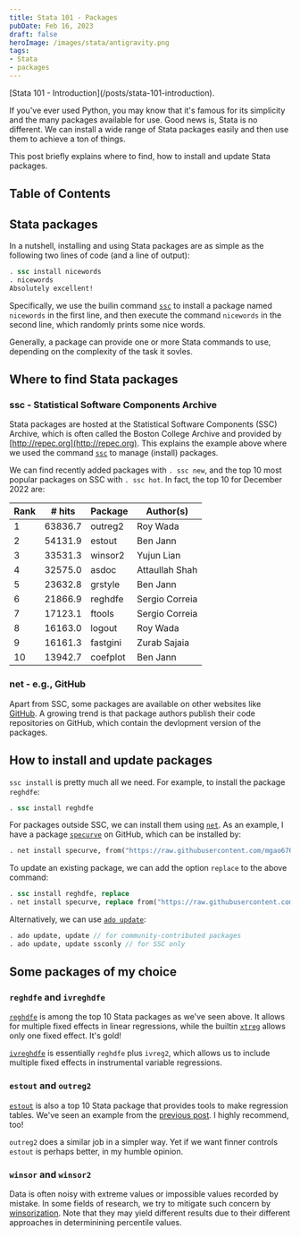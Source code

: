 ```yaml
---
title: Stata 101 - Packages
pubDate: Feb 16, 2023
draft: false
heroImage: /images/stata/antigravity.png
tags:
- Stata
- packages
---
```



<Aside type="tip" title="Previous section">
  [Stata 101 - Introduction](/posts/stata-101-introduction).
</Aside>

If you've ever used Python, you may know that it's famous for its simplicity and the many packages available for use. Good news is, Stata is no different. We can install a wide range of Stata packages easily and then use them to achieve a ton of things. 

This post briefly explains where to find, how to install and update Stata packages.

## Table of Contents

## Stata packages

In a nutshell, installing and using Stata packages are as simple as the following two lines of code (and a line of output):

```stata
. ssc install nicewords
. nicewords
Absolutely excellent!
```

Specifically, we use the builin command [`ssc`](https://www.stata.com/manuals/rssc.pdf) to install a package named `nicewords` in the first line, and then execute the command `nicewords` in the second line, which randomly prints some nice words.

Generally, a package can provide one or more Stata commands to use, depending on the complexity of the task it sovles.

## Where to find Stata packages

### ssc - Statistical Software Components Archive

Stata packages are hosted at the Statistical Software Components (SSC) Archive, which is often called the Boston College Archive and provided by [http://repec.org](http://repec.org). This explains the example above where we used the command [`ssc`](https://www.stata.com/manuals/rssc.pdf) to manage (install) packages. 

We can find recently added packages with `. ssc new`, and the top 10 most popular packages on SSC with `. ssc hot`. In fact, the top 10 for December 2022 are:

| Rank | # hits  | Package  | Author(s)      |
|------|---------|----------|----------------|
| 1    | 63836.7 | outreg2  | Roy Wada       |
| 2    | 54131.9 | estout   | Ben Jann       |
| 3    | 33531.3 | winsor2  | Yujun Lian     |
| 4    | 32575.0 | asdoc    | Attaullah Shah |
| 5    | 23632.8 | grstyle  | Ben Jann       |
| 6    | 21866.9 | reghdfe  | Sergio Correia |
| 7    | 17123.1 | ftools   | Sergio Correia |
| 8    | 16163.0 | logout   | Roy Wada       |
| 9    | 16161.3 | fastgini | Zurab Sajaia   |
| 10   | 13942.7 | coefplot | Ben Jann       |

### net - e.g., GitHub

Apart from SSC, some packages are available on other websites like [GitHub](https://github.com/search?l=Stata&q=stata&type=Repositories). A growing trend is that package authors publish their code repositories on GitHub, which contain the devlopment version of the packages.

## How to install and update packages

`ssc install` is pretty much all we need. For example, to install the package `reghdfe`:

```stata
. ssc install reghdfe
```

For packages outside SSC, we can install them using [`net`](https://www.stata.com/manuals/rnet.pdf). As an example, I have a package [`specurve`](https://github.com/mgao6767/specurve) on GitHub, which can be installed by:

```stata
. net install specurve, from("https://raw.githubusercontent.com/mgao6767/specurve/master")
```

To update an existing package, we can add the option `replace` to the above command:

```stata
. ssc install reghdfe, replace
. net install specurve, replace from("https://raw.githubusercontent.com/mgao6767/specurve/master")
````

Alternatively, we can use [`ado update`](https://www.stata.com/manuals/radoupdate.pdf):

```stata
. ado update, update // for community-contributed packages
. ado update, update ssconly // for SSC only
```

## Some packages of my choice

### `reghdfe` and `ivreghdfe`

[`reghdfe`](https://github.com/sergiocorreia/reghdfe) is among the top 10 Stata packages as we've seen above. It allows for multiple fixed effects in linear regressions, while the builtin [`xtreg`](https://www.stata.com/manuals/xtxtreg.pdf) allows only one fixed effect. It's gold!

[`ivreghdfe`](https://github.com/sergiocorreia/ivreghdfe) is essentially `reghdfe` plus `ivreg2`, which allows us to include multiple fixed effects in instrumental variable regressions.

### `estout` and `outreg2`

[`estout`](https://github.com/benjann/estout) is also a top 10 Stata package that provides tools to make regression tables. We've seen an example from the [previous post](/posts/stata-101-introduction#save-to-latex). I highly recommend, too!

`outreg2` does a similar job in a simpler way. Yet if we want finner controls `estout` is perhaps better, in my humble opinion.

### `winsor` and `winsor2`

Data is often noisy with extreme values or impossible values recorded by mistake. In some fields of research, we try to mitigate such concern by [winsorization](https://en.wikipedia.org/wiki/Winsorizing). Note that they may yield different results due to their different approaches in determinining percentile values.
